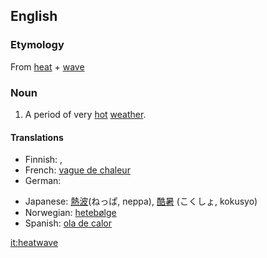 {{wikipedia}}
==English==

===Etymology===
From [[heat]] + [[wave]]

===Noun===
{{en-noun}}

#A period of very [[hot]] [[weather]].

====Translations====
{{top}}
* Finnish: {{t-|fi|helleaalto}}, {{t-|fi|lämpöaalto}}
* French: [[vague de chaleur]] {{f}}
* German: {{t+|de|Hitzewelle|f}}
{{mid}}
* Japanese: [[熱波]](ねっぱ, neppa), [[酷暑]] (こくしょ, kokusyo)
* Norwegian: [[hetebølge]]
* Spanish: [[ola de calor]] {{f}}
{{bottom}}

[[it:heatwave]]